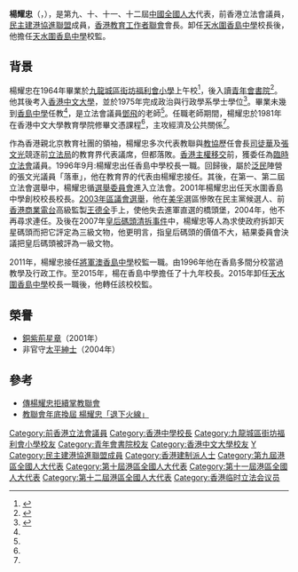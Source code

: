 {{Infobox_officeholder
| name = 楊耀忠
| native_name = Yeung Yiu-chung
| honorific-suffix = [[銅紫荊星章|BBS]] [[太平紳士|JP]]
| image = 
| office      =[[File:Legco.svg|20px]] [[香港立法會|香港立法會]][[香港立法會議員列表|議員]]
| term_start  = 1998年7月1日
| term_end    = 2004年9月30日
| constituency = [[選舉委員會功能界別|選舉委員會]]
| office1 = [[臨時立法會|臨時立法會議員]]
| term_start1  = 1996年12月21日
| term_end1   = 1998年6月30日
| date of birth = {{birth_date_and_age|1951|11|7}}
| place of birth = {{HKG-1910}}
| party = {{DAB/short}}
| spouse = 馮蘊瑜
| children = 一子一女
| alma_mater = [[九龍城區街坊福利會小學|九龍城區街坊福利會小學]]<br>[[青年會書院|青年會書院]]
| educate =
* [[香港中文大學|香港中文大學]]政治行政學系學士
* 香港中文大學教育學院文憑
}}

'''楊耀忠'''{{BBSHK}}{{JP}}（{{lang-en|Yeung Yiu-chung}}，{{bd|1951年|11月7日}}），是第九、十、十一、十二屆[[中國|中國]][[全國人大|全國人大]]代表，前香港立法會議員，[[民主建港協進聯盟|民主建港協進聯盟]]成員，[[香港教育工作者聯會|香港教育工作者聯會]]會長。卸任[[天水圍香島中學|天水圍香島中學]]校長後，他擔任[[天水圍香島中學|天水圍香島中學]]校監。

==背景==
楊耀忠在1964年畢業於[[九龍城區街坊福利會小學|九龍城區街坊福利會小學]]上午校<ref>{{cite news |title=九龍城坊會小學 舉行畢業典禮 |url=https://mmis.hkpl.gov.hk/coverpage/-/coverpage/view?_coverpage_WAR_mmisportalportlet_hsf=%E7%95%A2%E6%A5%AD%E5%85%B8%E7%A6%AE&p_r_p_-1078056564_c=QF757YsWv5%2BakvA8rFW5Em8%2BguUsl4LA&_coverpage_WAR_mmisportalportlet_o=497&_coverpage_WAR_mmisportalportlet_actual_q=%28%20verbatim_dc.collection%3A%28%22Old%5C%20HK%5C%20Newspapers%22%29%20%29%20AND+%28%20%28%20allTermsMandatory%3A%28true%29%20OR+all_dc.title%3A%28%E7%95%A2%E6%A5%AD%E5%85%B8%E7%A6%AE%29%20OR+all_dc.creator%3A%28%E7%95%A2%E6%A5%AD%E5%85%B8%E7%A6%AE%29%20OR+all_dc.contributor%3A%28%E7%95%A2%E6%A5%AD%E5%85%B8%E7%A6%AE%29%20OR+all_dc.subject%3A%28%E7%95%A2%E6%A5%AD%E5%85%B8%E7%A6%AE%29%20OR+fulltext%3A%28%E7%95%A2%E6%A5%AD%E5%85%B8%E7%A6%AE%29%20OR+all_dc.description%3A%28%E7%95%A2%E6%A5%AD%E5%85%B8%E7%A6%AE%29%20%29%20%29&_coverpage_WAR_mmisportalportlet_sort_field=dc.publicationdate_bsort&_coverpage_WAR_mmisportalportlet_sort_order=desc&_coverpage_WAR_mmisportalportlet_filter=dc.publicationdate_dt%3A%5B1960-01-01T00%3A00%3A00Z+TO+1969-12-31T15%3A59%3A59Z%5D |page=14 |language= |publisher=華僑日報 | date=1964-11-13 |accessdate=2022-04-02 |quote= }}</ref>，後入讀[[青年會書院|青年會書院]]<ref>{{cite web |url=https://app.legco.gov.hk/member_front/chinese/library/member_detail.aspx?id=246 |title=楊耀忠議員資料 |website=香港立法會議員資料庫 |language= |author=立汰會秘書處 |date= |access-date=2022-04-02 |quote=}}</ref>。他其後考入[[香港中文大學|香港中文大學]]，並於1975年完成政治與行政學系學士學位<ref name="校友近況">{{cite web |url=http://www.alumni.cuhk.edu.hk/magazine/200109/html/p49-56.htm |title=校友近況 |work=中大校友 |language= |publisher=香港中文大學校友事務處 |date=2001-09 |access-date=2022-04-02 |quote=}}</ref>。畢業未幾到[[香島中學|香島中學]]任教<ref name="校友近況" />，是立法會議員[[鄧飛_(香港)|鄧飛]]的老師<ref name="校友近況" />。任職老師期間，楊耀忠於1981年在香港中文大學教育學院修畢文憑課程<ref name="校友近況" />，主攻經濟及公共關係<ref name="校友近況" />。

作為香港親北京教育社團的領袖，楊耀忠多次代表教聯與[[教協|教協]]歷任會長[[司徒華|司徒華]]及[[張文光|張文光]]競逐前[[立法局|立法局]]的教育界代表議席，但都落敗。[[香港主權移交|香港主權移交]]前，獲委任為[[臨時立法會|臨時立法會]]議員。1996年9月:楊耀忠出任香島中學校長一職。回歸後，屬於[[泛民主派|泛民]]陣營的張文光議員「落車」，他在教育界的代表由楊耀忠接任。其後，在第一、第二屆立法會選舉中，楊耀忠循[[選舉委員會|選舉委員會]]進入立法會。2001年楊耀忠出任天水圍香島中學創校校長校長。[[2003年區議會選舉|2003年區議會選舉]]，他在[[美孚_(香港)|美孚]]選區慘敗在民主黨候選人、前[[香港商業電台|香港商業電台]]高級監製[[王德全|王德全]]手上，使他失去進軍直選的橋頭堡，2004年，他不再尋求連任。及後在2007年[[保留舊中環天星碼頭事件|皇后碼頭清拆事件]]中，楊耀忠等人為求使政府拆卸天星碼頭而把它評定為三級文物，他更明言，指皇后碼頭的價值不大，結果委員會決議把皇后碼頭被評為一級文物。

2011年，楊耀忠接任[[將軍澳香島中學|將軍澳香島中學]]校監一職。由1996年他在香島多間分校當過教學及行政工作。至2015年，楊在香島中學擔任了十九年校長。2015年卸任[[天水圍香島中學|天水圍香島中學]]校長一職後，他轉任該校校監。

==榮譽==
*[[銅紫荊星章|銅紫荊星章]]（2001年）
*非官守[[太平紳士|太平紳士]]（2004年）

== 參考 ==
* [http://orientaldaily.on.cc/cnt/news/20130920/00176_093.html 傳楊耀忠拒續掌教聯會] {{Wayback|url=http://orientaldaily.on.cc/cnt/news/20130920/00176_093.html |date=20210308111717 }}
* [http://paper.wenweipo.com/2013/09/20/HK1309200020.htm 教聯會年底換屆 楊耀忠「退下火線」] {{Wayback|url=http://paper.wenweipo.com/2013/09/20/HK1309200020.htm |date=20210308113628 }} 
<references />

{{香港臨時立法會議員}}
{{香港特別行政區第一屆立法會議員}}
{{香港特別行政區第二屆立法會議員}}

[[Category:前香港立法會議員|Category:前香港立法會議員]]
[[Category:香港中學校長|Category:香港中學校長]]
[[Category:九龍城區街坊福利會小學校友|Category:九龍城區街坊福利會小學校友]]
[[Category:青年會書院校友|Category:青年會書院校友]]
[[Category:香港中文大學校友|Category:香港中文大學校友]]
[[Category:楊姓|Y]]
[[Category:民主建港協進聯盟成員|Category:民主建港協進聯盟成員]]
[[Category:香港建制派人士|Category:香港建制派人士]]
[[Category:第九屆港區全國人大代表|Category:第九屆港區全國人大代表]]
[[Category:第十屆港區全國人大代表|Category:第十屆港區全國人大代表]]
[[Category:第十一屆港區全國人大代表|Category:第十一屆港區全國人大代表]]
[[Category:第十二屆港區全國人大代表|Category:第十二屆港區全國人大代表]]
[[Category:香港临时立法会议员|Category:香港临时立法会议员]]